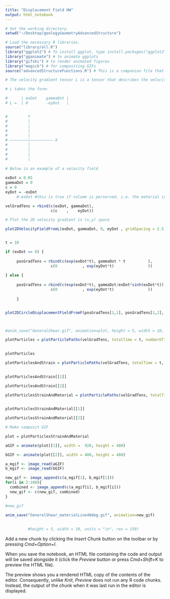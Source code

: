 ```yaml
---
title: "Displacement Field HW"
output: html_notebook
---
```


```r
# Set the working directory.
setwd("~/Desktop/geologyGeometryAdvancedStructure")

# Load the necessary R libraries.
source("library/all.R")
library("ggplot2") # To install ggplot, type install.packages("ggplot2") into the console. 
library("gganimate") # to animate ggplots
library("gifski") # to render animated figures
library("magick") # for compositing GIFs
source("advancedStructureFunctions.R") # This is a companion file that contains some functions specifically written for this script. 
```


```r

# The velocity gradient tensor L is a tensor that describes the velocity (speed + direction) of all points in space. In this homework, we will use work with the 2D case, in which L is a 2x2 matrix. 

# L takes the form: 

#      | exDot    gammaDot |
# L =  | 0        -eyDot   |


#         Y
#         |
#         |
#         |
#         | 
# ————————|—————————— X
#         |
#         |
#         | 
#         |
     
# Below is an example of a velocity field
     
exDot = 0.05
gammaDot = 0
c = 0
eyDot = -exDot
     #-exDot #this is true if volume is perserved, i.e. the material is incompressible 

velGradTens = rbind(c(exDot, gammaDot),
                    c(c    ,    eyDot))

# Plot the 2D velocity gradient in (x,y) space

plot2DVelocityFieldFromL(exDot, gammaDot, 0, eyDot , gridSpacing = 2.5)


t = 10

if (exDot == 0) {
     
     posGradTens = rbind(c(exp(exDot*t), gammaDot * t          ),
                    c(0           , exp(eyDot*t)               )) 
     
} else {
          
     posGradTens = rbind(c(exp(exDot*t), gammaDot/exDot*sinh(exDot*t)),
                    c(0           , exp(eyDot*t)               ))
     
     }


plot2DCircleDisplacementFieldFromF(posGradTens[1,1], posGradTens[1,2], posGradTens[2,1], posGradTens[2,2])



#anim_save("GeneralShear.gif", animation=plot, height = 5, width = 10, units = "in", res = 150)

```

```r
plotParticles = plotParticlePaths(velGradTens, totalTime = t, numberOfIncrements = 100, gridSpacing = 2, superimposeStrain = FALSE, superimposeMaterialLine = FALSE, materialLineAngle = 45)

   
plotParticles

```



```r
plotParticlesAndStrain = plotParticlePaths(velGradTens, totalTime = t, numberOfIncrements = 100, gridSpacing = 2, superimposeStrain = TRUE, superimposeMaterialLine = FALSE, materialLineAngle = 45)

   
plotParticlesAndStrain[[1]]

plotParticlesAndStrain[[2]]
```


```r
plotParticlesStrainAndMaterial = plotParticlePaths(velGradTens, totalTime = t, numberOfIncrements = 100, gridSpacing = 2, superimposeStrain = TRUE, superimposeMaterialLine = TRUE, materialLineAngle = 150)

   
plotParticlesStrainAndMaterial[[1]]

plotParticlesStrainAndMaterial[[2]]

```


```r
# Make composit GIF

plot = plotParticlesStrainAndMaterial

aGIF = animate(plot[[1]], width =  920, height = 480) 

bGIF <- animate(plot[[2]], width = 480, height = 480)

a_mgif <- image_read(aGIF)
b_mgif <- image_read(bGIF)

new_gif <- image_append(c(a_mgif[1], b_mgif[1]))
for(i in 2:100){
  combined <- image_append(c(a_mgif[i], b_mgif[i]))
  new_gif <- c(new_gif, combined)
}

#new_gif

anim_save("GeneralShear_materialLine48deg.gif", animation=new_gif)
          
          
          #height = 5, width = 10, units = "in", res = 150)

```





Add a new chunk by clicking the *Insert Chunk* button on the toolbar or by pressing *Cmd+Option+I*.

When you save the notebook, an HTML file containing the code and output will be saved alongside it (click the *Preview* button or press *Cmd+Shift+K* to preview the HTML file). 

The preview shows you a rendered HTML copy of the contents of the editor. Consequently, unlike *Knit*, *Preview* does not run any R code chunks. Instead, the output of the chunk when it was last run in the editor is displayed.

